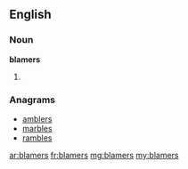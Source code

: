 ==English==

===Noun===
'''blamers'''

# {{plural of|[[blamer]]}}

===Anagrams===
* [[amblers#English|amblers]]
* [[marbles#English|marbles]]
* [[rambles#English|rambles]]

[[ar:blamers]]
[[fr:blamers]]
[[mg:blamers]]
[[my:blamers]]